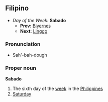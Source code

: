 ==Filipino==
*''Day of the Week:'' '''Sabado'''
**'''Prev:''' [[Biyernes]]
**'''Next:''' [[Linggo]]

===Pronunciation===
*Sah'-bah-dough

===Proper noun===
'''Sabado'''
#The sixth day of the [[week]] in the [[Philippines]]
#[[Saturday]]